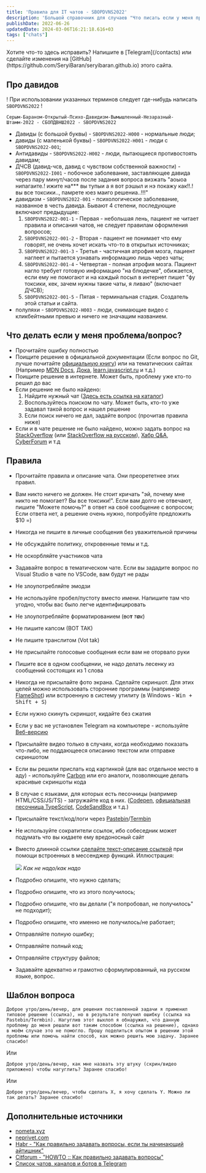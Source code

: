```yaml
---
title: 'Правила для IT чатов - SBOPDVNS2022'
description: 'Большой справочник для случаев "Что писать если у меня проблема/вопрос?". Описание давидов и SBOPDVNS2022'
publishDate: 2022-06-26
updatedDate: 2024-03-06T16:21:18.616+03
tags: ["chats"]
---
```




<p>Хотите что-то здесь исправить? Напишите в [Telegram](/contacts) или сделайте изменения на [GitHub](https://github.com/SeryiBaran/seryibaran.github.io) этого сайта.</p>

## Про давидов

! При использовании указанных терминов следует где-нибудь написать `SBOPDVNS2022` !

```
Серым-Бараном-Открытый-Психо-Давидизм-Вымышленный-Незаразный-Штамм-2022 - СБОПДВНШ2022 - SBOPDVNS2022
```

- Давиды (с большой буквы) - `SBOPDVNS2022-H000` - нормальные люди;
- давиды (с маленькой буквы) - `SBOPDVNS2022-H001` - люди с `SBOPDVNS2022-001`;
- Антидавиды - `SBOPDVNS2022-H002` - люди, пытающиеся противостоять давидам;
- ДЧСВ (давид-чсв, давид с чувством собственной важности) - `SBOPDVNS2022-I001` - побочное заболевание, заставляющее давида через пару минут/часов после задания вопроса визжать "аоыоа нипагаите.! ижите на*** вы тупыи а я вот рэшыл и нэ покажу как!!.! вы все токсики.., памрете юез маиго решениа..!!!"
- давидизм - `SBOPDVNS2022-001` - психологическое заболевание, названное в честь давида. Бывают 4 степени, последующие включают предыдущие:
  1. `SBOPDVNS2022-001-1` - Первая - небольшая лень, пациент не читает правила и описания чатов, не следует правилам оформления вопросов;
  2. `SBOPDVNS2022-001-2` - Вторая - пациент не понимает что ему говорят, не очень хочет искать что-то в открытых источниках;
  3. `SBOPDVNS2022-001-3` - Третья - частичная атрофия мозга, пациент наглеет и пытается узнавать информацию лишь через чаты;
  4. `SBOPDVNS2022-001-4` - Четвертая - полная атрофия мозга. Пациент нагло требует готовую информацию "на блюдечке", обижается, если ему не помогают и на каждый посыл в интернет пишет "фу токсики, кек, зачем нужны такие чаты, я ливаю" (включает ДЧСВ);
  5. `SBOPDVNS2022-001-5` - Пятая - терминальная стадия. Создатель этой статьи и сайта.
- полуляхи - `SBOPDVNS2022-H003` - люди, снимающие видео с кликбейтными превью и ничего не значащим названием.

## Что делать если у меня проблема/вопрос?

- Прочитайте ошибку полностью
- Поищите решение в официальной документации (Если вопрос по Git, лучше почитайте [официальную книгу](https://git-scm.com/book/ru/v2)) или на тематических сайтах (Например [MDN Docs](https://developer.mozilla.org/ru/), [Дока](https://doka.guide/), [learn.javascript.ru](https://learn.javascript.ru/) и т.д.)
- Поищите решение в интернете. Может быть, проблему уже кто-то решил до вас
- Если решение не было найдено:
  1. Найдите нужный чат ([Здесь есть ссылка на каталог](#дополнительные-источники))
  2. Воспользуйтесь поиском по чату. Может быть, кто-то уже задавал такой вопрос и нашел решение
  3. Если поиск ничего не дал, задайте вопрос (прочитав правила ниже)
- Если и в чате решение не было найдено, можно задать вопрос на [StackOverflow](https://stackoverflow.com/) (или [StackOverflow на русском](https://ru.stackoverflow.com/)), [Хабр Q&A](https://qna.habr.com/), [CyberForum](https://www.cyberforum.ru/) и т.д

## Правила

- Прочитайте правила и описание чата. Они преорететнее этих правил.
- Вам никто ничего не должен. Не стоит кричать "эй, почему мне никто не помогает? Вы все токсики!". Если вам долго не отвечают, пишите "Можете помочь?" в ответ на своё сообщение с вопросом; Если ответа нет, а решение очень нужно, попробуйте предложить $10 =)
- Никогда не пишите в личные сообщения без уважительной причины
- Не обсуждайте политику, откровенные темы и т.д.
- Не оскорбляйте участников чата
- Задавайте вопрос в тематическом чате. Если вы зададите вопрос по Visual Studio в чате по VSCode, вам будут не рады
- Не злоупотребляйте эмодзи
- Не используйте пробел/пустоту вместо имени. Напишите там что угодно, чтобы вас было легче идентифицировать
- Не злоупотребляйте форматированием (~~в~~о**т** _т**а**к_)
- Не пишите капсом (ВОТ ТАК)
- Не пишите транслитом (Vot tak)
- Не присылайте голосовые сообщения если вам не оторвало руки
- Пишите все в одном сообщении, не надо делать лесенку из сообщений состоящих из 1 слова
- Никогда не присылайте фото экрана. Сделайте скриншот. Для этих целей можно использовать сторонние программы (например [FlameShot](https://flameshot.org/)) или встроенную в систему утилиту (в Windows - <kbd>Win + Shift + S</kbd>)
- Если нужно скинуть скриншот, кидайте без сжатия
- Если у вас не установлен Telegram на компьютере - используйте [Веб-версию](https://web.telegram.org)
- Присылайте видео только в случаях, когда необходимо показать что-либо, не поддающееся описанию текстом или отправке скриншотом
- Если вы решили прислать код картинкой (для вас отдельное место в аду) - используйте [Carbon](https://carbon.now.sh/) или его аналоги, позволяющие делать красивые скриншоты кода
- В случае с языками, для которых есть песочницы (например HTML/CSS/JS/TS) - загружайте код в них. ([Codepen](https://codepen.io/), [официальная песочница TypeScript](https://www.typescriptlang.org/play/), [CodeSandBox](https://codesandbox.io/) и т.д.)
- Присылайте текст/код/логи через [Pastebin](https://pastebin.com/)/[Termbin](https://termbin.com/)
- Не используйте сократители ссылок, ибо собеседник может подумать что вы кидаете ему вредоносный сайт
- Вместо длинной ссылки [сделайте текст-описание ссылкой](<https://yandex.ru/search/?text=telegram+как+сделать+текст+ссылку+(гиперссылку)>) при помощи встроенных в мессенджер функций. Иллюстрация:

  ![](/uploads/pravila-dlya-it-chatov/good-links.webp)
  _Как не надо/как надо_

- Подробно опишите, что нужно сделать;
- Подробно опишите, что из этого получилось;
- Подробно опишите, что вы делали ("я попробовал, не получилось" не подходит);
- Подробно опишите, что именно не получилось/не работает;
- Отправляйте полную ошибку;
- Отправляйте полный код;
- Отправляйте структуру файлов;
- Задавайте адекватно и грамотно сформулированный, на русском языке, вопрос.

## Шаблон вопроса

```plaintext
Доброе утро/день/вечер, для решения поставленной задачи я применил типовое решение (ссылка), но в результате получил ошибку (ссылка на Pastebin/Termbin). Нагуглив этот выхлоп я обнаружил, что данную проблему до меня решали вот таким способом (ссылка на решение), однако в моём случае это не помогло. Прошу поделиться опытом в решении этой проблемы или помочь найти способ, как можно решить мою задачу. Заранее спасибо!
```

Или

```plaintext
Доброе утро/день/вечер, как мне назвать эту штуку (скрин/видео приложено) чтобы нагуглить? Заранее спасибо!
```

Или

```plaintext
Доброе утро/день/вечер, чтобы сделать X, я хочу сделать Y. Можно ли так делать? Заранее спасибо!
```

## Дополнительные источники

- [nometa.xyz](https://nometa.xyz/)
- [neprivet.com](https://neprivet.com/)
- [Habr - "Как правильно задавать вопросы, если ты начинающий айтишник"](https://habr.com/ru/articles/460221/)
- [Citforum - "HOWTO :: Как правильно задавать вопросы"](http://citforum.ru/howto/smart-questions-ru.shtml)
- [Список чатов, каналов и ботов в Telegram](https://github.com/goq/telegram-list)
